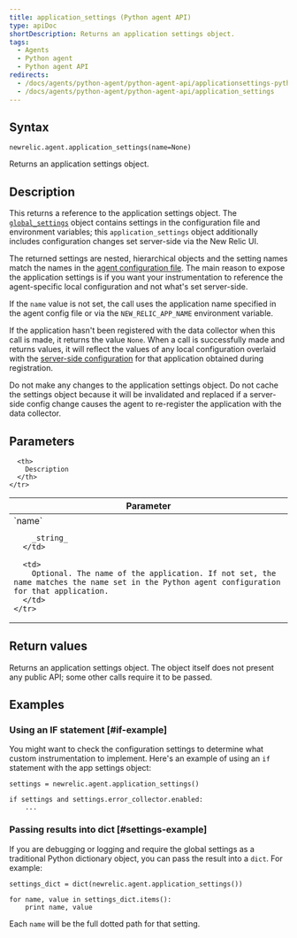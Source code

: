```yaml
---
title: application_settings (Python agent API)
type: apiDoc
shortDescription: Returns an application settings object.
tags:
  - Agents
  - Python agent
  - Python agent API
redirects:
  - /docs/agents/python-agent/python-agent-api/applicationsettings-python-agent-api
  - /docs/agents/python-agent/python-agent-api/application_settings
---
```


## Syntax

```
newrelic.agent.application_settings(name=None)
```

Returns an application settings object.

## Description

This returns a reference to the application settings object. The [`global_settings`](/docs/agents/python-agent/python-agent-api/global_settings) object contains settings in the configuration file and environment variables; this `application_settings` object additionally includes configuration changes set server-side via the New Relic UI.

The returned settings are nested, hierarchical objects and the setting names match the names in the [agent configuration file](/docs/agents/python-agent/installation-and-configuration/python-agent-configuration). The main reason to expose the application settings is if you want your instrumentation to reference the agent-specific local configuration and not what's set server-side.

If the `name` value is not set, the call uses the application name specified in the agent config file or via the `NEW_RELIC_APP_NAME` environment variable.

If the application hasn't been registered with the data collector when this call is made, it returns the value `None`. When a call is successfully made and returns values, it will reflect the values of any local configuration overlaid with the [server-side configuration](/docs/agents/manage-apm-agents/configuration/configure-agent#ssc) for that application obtained during registration.

<Callout variant="important">
  Do not make any changes to the application settings object. Do not cache the settings object because it will be invalidated and replaced if a server-side config change causes the agent to re-register the application with the data collector.
</Callout>

## Parameters

<Table>
  <thead>
    <tr>
      <th width="25%">
        Parameter
      </th>

      <th>
        Description
      </th>
    </tr>
  </thead>

  <tbody>
    <tr>
      <td>
        `name`

        _string_
      </td>

      <td>
        Optional. The name of the application. If not set, the name matches the name set in the Python agent configuration for that application.
      </td>
    </tr>
  </tbody>
</Table>

## Return values

Returns an application settings object. The object itself does not present any public API; some other calls require it to be passed.

## Examples

### Using an IF statement [#if-example]

You might want to check the configuration settings to determine what custom instrumentation to implement. Here's an example of using an `if` statement with the app settings object:

```
settings = newrelic.agent.application_settings()

if settings and settings.error_collector.enabled:
    ...
```

### Passing results into dict [#settings-example]

If you are debugging or logging and require the global settings as a traditional Python dictionary object, you can pass the result into a `dict`. For example:

```
settings_dict = dict(newrelic.agent.application_settings())

for name, value in settings_dict.items():
    print name, value
```

Each `name` will be the full dotted path for that setting.
